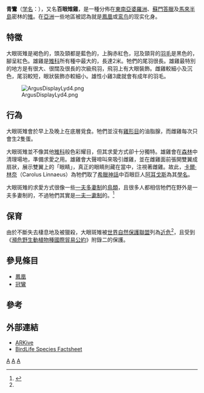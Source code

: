 {{noteTA
|title=zh-cn:大眼斑雉; zh-tw:青鸞; zh-hk:青鸞; zh-sg:青鸞;
|1=zh-cn:大眼斑雉; zh-tw:青鸞; zh-hk:大眼斑雉; zh-sg:大眼斑雉;
}}
{{Speciesbox
| taxon = Argusianus argus
| status = VU
| status_system = iucn3.1
| status_ref = <ref name=IUCN>{{IUCN2008|assessors=BirdLife International|year=2008|id=141355|title=Argusianus argus|downloaded=2009-04-30}}</ref>
| image = Argusianus argus, Khao Sok, Thailand 1.jpg
| image_caption = 雄性
| image2 = Great Argus female RWD.jpg 
| image2_caption = 雌性
| binomial_authority = [[卡爾·林奈|Linnaeus]]，1766
| synonyms = 
*''Phasianus argus'' <small>Linnaeus, 1766</small>
*''Argusianus bipunctatus''
*''Argus bipunctatus'' <small>[[T._W._Wood|Wood]], 1871</small>
*''Argus giganteus'' <small>Temminck, 1813</small><ref>{{cite web|url=http://www.bobbarnes.us/Bob_Barnes/Drawings_of_the_Worlds_Birds_files/A%20Monograph%20of%20the%20Pheasants%20Vol.%204.pdf|title=A Monograph of the Pheasants|accessdate=2017-10-19|page=131|volume=IV.|author=William Beebe|date=1922|archive-date=2020-11-02|archive-url=https://web.archive.org/web/20201102094914/http://www.bobbarnes.us/Bob_Barnes/Drawings_of_the_Worlds_Birds_files/A%20Monograph%20of%20the%20Pheasants%20Vol.%204.pdf|dead-url=yes}}</ref>
}}

'''青鸞'''（[[学名|学名]]：''{{lang|la|Argusianus argus}}''），又名'''百眼雉雞'''，是一種分佈在[[東南亞|東南亞]][[婆羅洲|婆羅洲]]、[[蘇門答臘|蘇門答臘]]及[[馬來半島|馬來半島]]密林的[[雉|雉]]。在[[亞洲|亞洲]]一些地區被認為就是[[鳳凰|鳳凰]]或[[鸾鸟|鸾鸟]]的现实化身。

== 特徵 ==
大眼斑雉是褐色的，頭及頸都是藍色的，上胸赤紅色，冠及頸背的[[羽毛|羽毛]]是黑色的，腳呈紅色。雄雞是[[雉科|雉科]]所有種中最大的，長達2米。牠們的尾羽很長。雄雞最特別的地方是有很大、很闊及很長的次級飛羽，飛羽上有大眼裝飾。雌雞較細小及沉色，尾羽較短，眼狀裝飾亦較細小。雄性小雞3歲就會有成年的羽毛。

[[File:ArgusDisplayLyd4.png|thumb]]

== 行為 ==
大眼斑雉會於早上及晚上在底層覓食。牠們並沒有[[雞形目|雞形目]]的油脂腺，而雌雞每次只會生2隻蛋。

大眼斑雉並不像其他[[雉科|雉科]]般色彩耀目，但其求愛方式卻十分獨特。雄雞會在[[森林|森林]]中清理場地，準備求愛之用。雄雞會大聲啼叫來吸引雌雞，並在雌雞面前張開雙翼成扇狀，展示雙翼上的「眼睛」，真正的眼睛則藏在當中，注視著雌雞。故此，[[卡爾·林奈|卡爾·林奈]]（Carolus Linnaeus）為牠們取了[[希臘神話|希臘神話]]中百眼巨人[[阿耳戈斯_(百眼巨人)|阿耳戈斯]]為其[[學名|學名]]。

大眼斑雉的求愛方式很像一些[[一夫多妻制|一夫多妻制]]的[[鳥類|鳥類]]，且很多人都相信牠們在野外是一夫多妻制的，不過牠們其實是[[一夫一妻制|一夫一妻制]]的。<ref>{{Cite web|author=Marquita Hafford|url=http://www.whozoo.org/Intro2002/MarquitaHaf/MYH_arguspheasant.htm|title=Argus Pheasant|publisher=WhoZoo|accessdate=2009-04-30|archive-date=2009-05-28|archive-url=https://web.archive.org/web/20090528084244/http://whozoo.org/Intro2002/MarquitaHaf/MYH_arguspheasant.htm|dead-url=no}}</ref>

== 保育 ==
由於不斷失去棲息地及被獵殺，大眼斑雉被[[世界自然保護聯盟|世界自然保護聯盟]]列為[[近危|近危]]<ref name=IUCN/>，且受到《[[瀕危野生動植物種國際貿易公約|瀕危野生動植物種國際貿易公約]]》附錄二的保護。

== 參見條目 ==
* [[鳳凰|鳳凰]]
* [[冠鸞|冠鸞]]

== 參考 ==
{{reflist}}

== 外部連結 ==
{{Commons|Argusianus argus}}
* [https://web.archive.org/web/20060629031304/http://www.arkive.org/species/GES/birds/Argusianus_argus/ ARKive]
* [http://www.birdlife.org/datazone/search/species_search.html?action=SpcHTMDetails.asp&sid=283&m=0 BirdLife Species Factsheet]
{{雞形目|P.}}
{{Taxonbar|from=Q652266}}

[[Category:青鸾属|A]]
[[Category:1766年描述的鸟类|A]]
[[Category:卡尔·林奈命名的生物分类|A]]